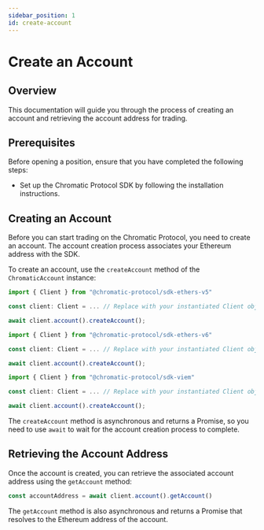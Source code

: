 ```yaml
---
sidebar_position: 1
id: create-account
---
```



# Create an Account

## Overview

This documentation will guide you through the process of creating an account and retrieving the account address for trading.

## Prerequisites

Before opening a position, ensure that you have completed the following steps:

- Set up the Chromatic Protocol SDK by following the installation instructions.

## Creating an Account

Before you can start trading on the Chromatic Protocol, you need to create an account. The account creation process associates your Ethereum address with the SDK.

To create an account, use the `createAccount` method of the `ChromaticAccount` instance:

<Tabs>

<TabItem value="ts ethers-v5" label="ethers-v5">

```ts ethers-v5
import { Client } from "@chromatic-protocol/sdk-ethers-v5"

const client: Client = ... // Replace with your instantiated Client object

await client.account().createAccount();
```

</TabItem>

<TabItem value="ts ethers-v6" label="ethers-v6">

```ts ethers-v6
import { Client } from "@chromatic-protocol/sdk-ethers-v6"

const client: Client = ... // Replace with your instantiated Client object

await client.account().createAccount();
```

</TabItem>

<TabItem value="ts viem" label="viem">

```ts viem
import { Client } from "@chromatic-protocol/sdk-viem"

const client: Client = ... // Replace with your instantiated Client object

await client.account().createAccount();
```

</TabItem>

</Tabs>

The `createAccount` method is asynchronous and returns a Promise, so you need to use `await` to wait for the account creation process to complete.

## Retrieving the Account Address

Once the account is created, you can retrieve the associated account address using the `getAccount` method:

```ts
const accountAddress = await client.account().getAccount()
```

The `getAccount` method is also asynchronous and returns a Promise that resolves to the Ethereum address of the account.
